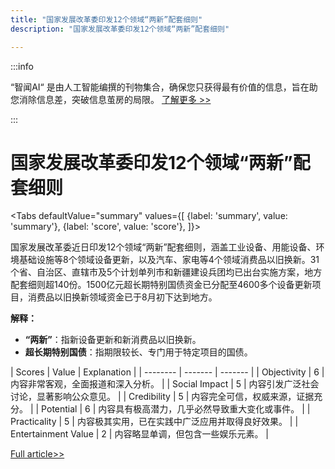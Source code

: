 ```yaml
---
title: "国家发展改革委印发12个领域“两新”配套细则"
description: "国家发展改革委印发12个领域“两新”配套细则"

---
```



:::info

“智闻AI“ 是由人工智能编撰的刊物集合，确保您只获得最有价值的信息，旨在助您消除信息差，突破信息茧房的局限。  [了解更多 >>](/)

:::

# 国家发展改革委印发12个领域“两新”配套细则


<Tabs
	defaultValue="summary"
	values={[
	{label: 'summary', value: 'summary'},
	{label: 'score', value: 'score'},
]}>
<TabItem value="summary">


国家发展改革委近日印发12个领域“两新”配套细则，涵盖工业设备、用能设备、环境基础设施等8个领域设备更新，以及汽车、家电等4个领域消费品以旧换新。31个省、自治区、直辖市及5个计划单列市和新疆建设兵团均已出台实施方案，地方配套细则超140份。1500亿元超长期特别国债资金已分配至4600多个设备更新项目，消费品以旧换新领域资金已于8月初下达到地方。

**解释：**
- **“两新”**：指新设备更新和新消费品以旧换新。
- **超长期特别国债**：指期限较长、专门用于特定项目的国债。
</TabItem>
<TabItem value="score">
	| Scores     | Value   | Explanation |
	| -------- | ------- | ------- |
	| Objectivity  | 6    | 内容非常客观，全面报道和深入分析。    |
	| Social Impact | 5     | 内容引发广泛社会讨论，显著影响公众意见。    |
	| Credibility    | 5    | 内容完全可信，权威来源，证据充分。    |
	| Potential    | 6    | 内容具有极高潜力，几乎必然导致重大变化或事件。    |
	| Practicality    | 5    | 内容极其实用，已在实践中广泛应用并取得良好效果。    |
	| Entertainment Value    | 2    | 内容略显单调，但包含一些娱乐元素。    |
</TabItem>
</Tabs>

[Full article>>](https://www.thepaper.cn/newsDetail_forward_28876845)
